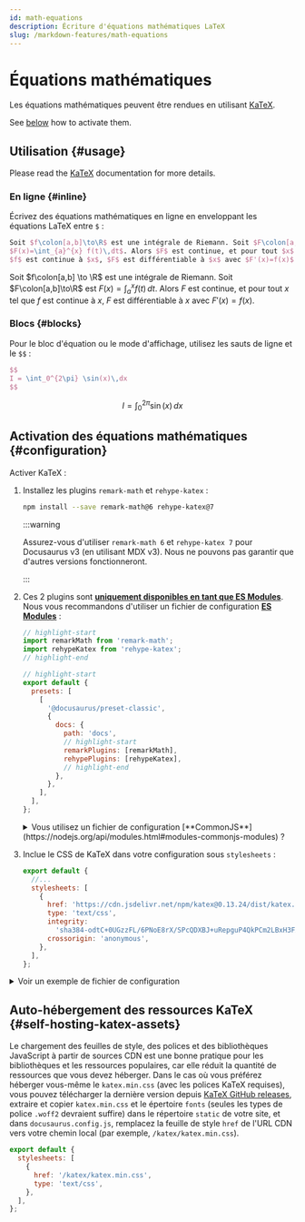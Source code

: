 ```yaml
---
id: math-equations
description: Écriture d'équations mathématiques LaTeX
slug: /markdown-features/math-equations
---
```


# Équations mathématiques


Les équations mathématiques peuvent être rendues en utilisant [KaTeX](https://katex.org).

See [below](#configuration) how to activate them.

## Utilisation {#usage}

Please read the [KaTeX](https://katex.org) documentation for more details.

### En ligne {#inline}

Écrivez des équations mathématiques en ligne en enveloppant les équations LaTeX entre `$` :

```latex
Soit $f\colon[a,b]\to\R$ est une intégrale de Riemann. Soit $F\colon[a,b]\to\R$ est
$F(x)=\int_{a}^{x} f(t)\,dt$. Alors $F$ est continue, et pour tout $x$ tel que
$f$ est continue à $x$, $F$ est différentiable à $x$ avec $F'(x)=f(x)$.
```

<BrowserWindow>

Soit $f\colon[a,b] \to \R$ est une intégrale de Riemann. Soit $F\colon[a,b]\to\R$ est $F(x)=
\int_{a}^{x} f(t)\,dt$. Alors $F$ est continue, et pour tout $x$ tel que $f$ est continue à $x$, $F$ est différentiable à $x$ avec $F'(x)=f(x)$.

</BrowserWindow>

### Blocs {#blocks}

Pour le bloc d'équation ou le mode d'affichage, utilisez les sauts de ligne et le `$$` :

```latex
$$
I = \int_0^{2\pi} \sin(x)\,dx
$$
```

<BrowserWindow>

$$
I = \int_0^{2\pi} \sin(x)\,dx
$$

</BrowserWindow>

## Activation des équations mathématiques {#configuration}

Activer KaTeX :

1.  Installez les plugins `remark-math` et `rehype-katex` :

    ```bash npm2yarn
    npm install --save remark-math@6 rehype-katex@7
    ```

    :::warning

    Assurez-vous d'utiliser `remark-math 6` et `rehype-katex 7` pour Docusaurus v3 (en utilisant MDX v3). Nous ne pouvons pas garantir que d'autres versions fonctionneront.

    :::

2.  Ces 2 plugins sont [**uniquement disponibles en tant que ES Modules**](https://gist.github.com/sindresorhus/a39789f98801d908bbc7ff3ecc99d99c). Nous vous recommandons d'utiliser un fichier de configuration [**ES Modules**](https://flaviocopes.com/es-modules/) :

    ```js title="ES module docusaurus.config.js"
    // highlight-start
    import remarkMath from 'remark-math';
    import rehypeKatex from 'rehype-katex';
    // highlight-end

    // highlight-start
    export default {
      presets: [
        [
          '@docusaurus/preset-classic',
          {
            docs: {
              path: 'docs',
              // highlight-start
              remarkPlugins: [remarkMath],
              rehypePlugins: [rehypeKatex],
              // highlight-end
            },
          },
        ],
      ],
    };
    ```


     <details>

    <summary> Vous utilisez un fichier de configuration [**CommonJS**](https://nodejs.org/api/modules.html#modules-commonjs-modules) ? </summary>

         Si vous décidez d'utiliser un fichier de config CommonJS, il est possible de charger ces plugins de module ES grâce à des importations dynamiques et une fonction créateur de config asynchrone :

    ```js title="CommonJS module docusaurus.config.js"
    // highlight-start
    module.exports = async function createConfigAsync() {
      // highlight-end
      return {
        presets: [
          [
            '@docusaurus/preset-classic',
            {
              docs: {
                path: 'docs',
                // highlight-start
                remarkPlugins: [(await import('remark-math')).default],
                rehypePlugins: [(await import('rehype-katex')).default],
                // highlight-end
              },
            },
          ],
        ],
      };
    };
    ```


     </details>

3.  Inclue le CSS de KaTeX dans votre configuration sous `stylesheets` :

    ```js
    export default {
      //...
      stylesheets: [
        {
          href: 'https://cdn.jsdelivr.net/npm/katex@0.13.24/dist/katex.min.css',
          type: 'text/css',
          integrity:
            'sha384-odtC+0UGzzFL/6PNoE8rX/SPcQDXBJ+uRepguP4QkPCm2LBxH3FA3y+fKSiJ+AmM',
          crossorigin: 'anonymous',
        },
      ],
    };
    ```

<details>
<summary>Voir un exemple de fichier de configuration</summary>

```js title="docusaurus.config.js"
// highlight-start
import remarkMath from 'remark-math';
import rehypeKatex from 'rehype-katex';
// highlight-end

export default {
  title: 'Docusaurus',
  tagline: 'Construire rapidement des sites Web optimisés, se concentrer sur votre contenu',
  presets: [
    [
      '@docusaurus/preset-classic',
      {
        docs: {
          path: 'docs',
          // highlight-start
          remarkPlugins: [remarkMath],
          rehypePlugins: [rehypeKatex],
          // highlight-end
        },
      },
    ],
  ],
  // highlight-start
  stylesheets: [
    {
      href: 'https://cdn.jsdelivr.net/npm/katex@0.13.24/dist/katex.min.css',
      type: 'text/css',
      integrity:
        'sha384-odtC+0UGzzFL/6PNoE8rX/SPcQDXBJ+uRepguP4QkPCm2LBxH3FA3y+fKSiJ+AmM',
      crossorigin: 'anonymous',
    },
  ],
  // highlight-end
};
```

</details>

## Auto-hébergement des ressources KaTeX {#self-hosting-katex-assets}

Le chargement des feuilles de style, des polices et des bibliothèques JavaScript à partir de sources CDN est une bonne pratique pour les bibliothèques et les ressources populaires, car elle réduit la quantité de ressources que vous devez héberger. Dans le cas où vous préférez héberger vous-même le `katex.min.css` (avec les polices KaTeX requises), vous pouvez télécharger la dernière version depuis [KaTeX GitHub releases](https://github.com/KaTeX/KaTeX/releases), extraire et copier `katex.min.css` et le épertoire `fonts` (seules les types de police `.woff2` devraient suffire) dans le répertoire `static` de votre site, et dans `docusaurus.config.js`, remplacez la feuille de style `href` de l'URL CDN vers votre chemin local (par exemple, `/katex/katex.min.css`).

```js title="docusaurus.config.js"
export default {
  stylesheets: [
    {
      href: '/katex/katex.min.css',
      type: 'text/css',
    },
  ],
};
```
